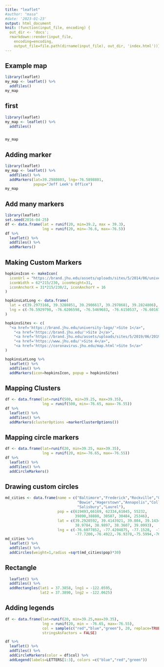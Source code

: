 ```yaml
---
title: "leaflet"
#author: "masa"
#date: '2023-01-23'
output: html_document
knit: (function(input_file, encoding) {
  out_dir <- 'docs';
  rmarkdown::render(input_file,
    encoding=encoding,
    output_file=file.path(dirname(input_file), out_dir, 'index.html'))})
---
```

## Example map

```r
library(leaflet)
my_map <- leaflet() %>%
  addTiles()
my_map
```

## first 

```r
library(leaflet)
my_map <- leaflet() %>%
  addTiles()


my_map
```

## Adding marker

```r
library(leaflet)
my_map <- leaflet() %>%
  addTiles() %>%
  addMarkers(lat=39.2980803, lng=-76.5898801, 
             popup="Jeff Leek's Office")
my_map
```

## Add many markers


```r
library(leaflet)
set.seed(2016-04-25)
df <- data.frame(lat = runif(20, min=39.2, max = 39.3),
                 lng = runif(20, min=-76.6, max=-76.5))
df %>%
  leaflet() %>%
  addTiles() %>%
  addMarkers()

```

## Making Custom Markers


```r
hopkinsIcon <- makeIcon(
  iconUrl = "https://brand.jhu.edu/assets/uploads/sites/5/2014/06/university.logo_.small_.horizontal.blue_.jpg",
  iconWidth = 62*215/230, iconHeight=31,
  iconAnchorX = 31*215/230/2, iconAnchorY = 16
)

hopkinsLatLong <- data.frame(
  lat = c(39.2973166, 39.3288851, 39.2906617, 39.2970681, 39.2824806),
  lng = c(-76.5929798, -76.6206598, -76.5469683, -76.6150537, -76.6016766)
)

hopkinsSites <- c(
  "<a href='https://brand.jhu.edu/university-logo/'>Site 1</a>",
    "<a href='https://brand.jhu.edu/'>Site 2</a>",
    "<a href='https://brand.jhu.edu/assets/uploads/sites/5/2019/06/2019-VISUAL-BRAND-GUIDELINES.pdf'>Site 3</a>",
    "<a href='https://www.jhu.edu/'>Site 4</a>",
    "<a href='https://coronavirus.jhu.edu/map.html'>Site 5</a>"
)

hopkinsLatLong %>%
  leaflet() %>%
  addTiles() %>%
  addMarkers(icon=hopkinsIcon, popup = hopkinsSites)
```


## Mapping Clusters

```r
df <- data.frame(lat=runif(500, min=39.25, max=39.35),
                 lng = runif(500, min=-76.65, max=-76.55))
df %>%
  leaflet() %>%
  addTiles() %>%
  addMarkers(clusterOptions =markerClusterOptions())
```

## Mapping circle markers

```r
df <- data.frame(lat=runif(20, min=39.25, max=39.35),
                 lng = runif(20, min=-76.65, max=-76.55))
df %>%
  leaflet() %>%
  addTiles() %>%
  addCircleMarkers()
```


## Drawing custom circles

```r
md_cities <- data.frame(name = c("Baltimore","Frederick","Rockville","Gaithersburg",
                                 "Bowie","Hagerstown","Annapolis","College Park",
                                 "Salisbury","Laurel"),
                        pop = c(619493,66169, 62334,61045, 55232,
                                39890,38880, 30587, 30484, 25346),
                        lat = c(39.2920592, 39.4143921, 39.084, 39.1434, 39.0068, 39.6418,
                                38.9784, 38.9897, 38.3607, 39.0993),
                        lng = c(-76.6077852, -77.4204875, -77.1528,  -77.2014,-76.7791,
                                -77.7200,-76.4922,-76.9378,-75.5994,-76.8483))
md_cities %>%
  leaflet() %>%
  addTiles() %>%
  addCircles(weight=1,radius =sqrt(md_cities$pop)*30)
```

## Rectangle
```r


  leaflet() %>%
  addTiles() %>%
  addRectangles(lat1 = 37.3858, lng1 = -122.0595,
                lat2 = 37.3890, lng2 = -122.0625)
```


## Adding legends

```r

df <- data.frame(lat=runif(20, min=39.25,max=39.35),
                 lng = runif(20, min = -76.65, max=-76.55),
                 col = sample(c("red","blue","green"), 20, replace=TRUE),
                 stringsAsFactors = FALSE)

df %>%
  leaflet() %>%
  addTiles() %>%
  addCircleMarkers(color = df$col) %>%
  addLegend(labels=LETTERS[1:3], colors =c("blue","red","green"))
```
